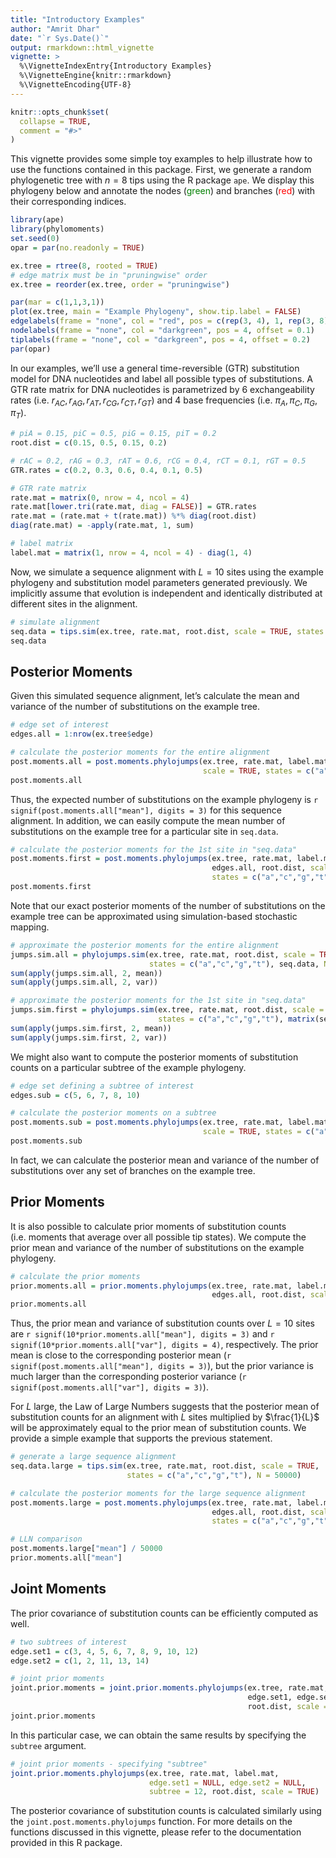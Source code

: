 ```yaml
---
title: "Introductory Examples"
author: "Amrit Dhar"
date: "`r Sys.Date()`"
output: rmarkdown::html_vignette
vignette: >
  %\VignetteIndexEntry{Introductory Examples}
  %\VignetteEngine{knitr::rmarkdown}
  %\VignetteEncoding{UTF-8}
---
```


```r
knitr::opts_chunk$set(
  collapse = TRUE,
  comment = "#>"
)
```

This vignette provides some simple toy examples to help illustrate how to use the functions contained in this package.
First, we generate a random phylogenetic tree with $n = 8$ tips using the R package `ape`.
We display this phylogeny below and annotate the nodes (<font color="green">green</font>) and branches (<font color="red">red</font>) with their corresponding indices.

```r
library(ape)
library(phylomoments)
set.seed(0)
opar = par(no.readonly = TRUE)

ex.tree = rtree(8, rooted = TRUE)
# edge matrix must be in "pruningwise" order
ex.tree = reorder(ex.tree, order = "pruningwise")

par(mar = c(1,1,3,1))
plot(ex.tree, main = "Example Phylogeny", show.tip.label = FALSE)
edgelabels(frame = "none", col = "red", pos = c(rep(3, 4), 1, rep(3, 8), 1), offset = 0.25)
nodelabels(frame = "none", col = "darkgreen", pos = 4, offset = 0.1)
tiplabels(frame = "none", col = "darkgreen", pos = 4, offset = 0.2)
par(opar)
```

In our examples, we'll use a general time-reversible (GTR) substitution model for DNA nucleotides and label all possible types of substitutions.
A GTR rate matrix for DNA nucleotides is parametrized by 6 exchangeability rates (i.e. $r_{AC}, r_{AG}, r_{AT}, r_{CG}, r_{CT}, r_{GT}$) and 4 base frequencies (i.e. $\pi_A, \pi_C, \pi_G, \pi_T$).

```r
# piA = 0.15, piC = 0.5, piG = 0.15, piT = 0.2
root.dist = c(0.15, 0.5, 0.15, 0.2)

# rAC = 0.2, rAG = 0.3, rAT = 0.6, rCG = 0.4, rCT = 0.1, rGT = 0.5
GTR.rates = c(0.2, 0.3, 0.6, 0.4, 0.1, 0.5)

# GTR rate matrix
rate.mat = matrix(0, nrow = 4, ncol = 4)
rate.mat[lower.tri(rate.mat, diag = FALSE)] = GTR.rates
rate.mat = (rate.mat + t(rate.mat)) %*% diag(root.dist)
diag(rate.mat) = -apply(rate.mat, 1, sum)

# label matrix
label.mat = matrix(1, nrow = 4, ncol = 4) - diag(1, 4)
```

Now, we simulate a sequence alignment with $L = 10$ sites using the example phylogeny and substitution model parameters generated previously.
We implicitly assume that evolution is independent and identically distributed at different sites in the alignment.

```r
# simulate alignment
seq.data = tips.sim(ex.tree, rate.mat, root.dist, scale = TRUE, states = c("a","c","g","t"), N = 10)
seq.data
```

## Posterior Moments

Given this simulated sequence alignment, let's calculate the mean and variance of the number of substitutions on the example tree.

```r
# edge set of interest
edges.all = 1:nrow(ex.tree$edge)

# calculate the posterior moments for the entire alignment
post.moments.all = post.moments.phylojumps(ex.tree, rate.mat, label.mat, edges.all, root.dist,
                                           scale = TRUE, states = c("a","c","g","t"), seq.data)
post.moments.all
```

Thus, the expected number of substitutions on the example phylogeny is `r signif(post.moments.all["mean"], digits = 3)` for this sequence alignment.
In addition, we can easily compute the mean number of substitutions on the example tree for a particular site in `seq.data`.

```r
# calculate the posterior moments for the 1st site in "seq.data"
post.moments.first = post.moments.phylojumps(ex.tree, rate.mat, label.mat,
                                             edges.all, root.dist, scale = TRUE,
                                             states = c("a","c","g","t"), matrix(seq.data[,1]))
post.moments.first
```

Note that our exact posterior moments of the number of substitutions on the example tree can be approximated using simulation-based stochastic mapping.

```r
# approximate the posterior moments for the entire alignment
jumps.sim.all = phylojumps.sim(ex.tree, rate.mat, root.dist, scale = TRUE,
                               states = c("a","c","g","t"), seq.data, N = 1000)
sum(apply(jumps.sim.all, 2, mean))
sum(apply(jumps.sim.all, 2, var))

# approximate the posterior moments for the 1st site in "seq.data"
jumps.sim.first = phylojumps.sim(ex.tree, rate.mat, root.dist, scale = TRUE,
                                 states = c("a","c","g","t"), matrix(seq.data[,1]), N = 1000)
sum(apply(jumps.sim.first, 2, mean))
sum(apply(jumps.sim.first, 2, var))
```

We might also want to compute the posterior moments of substitution counts on a particular subtree of the example phylogeny.

```r
# edge set defining a subtree of interest
edges.sub = c(5, 6, 7, 8, 10)

# calculate the posterior moments on a subtree
post.moments.sub = post.moments.phylojumps(ex.tree, rate.mat, label.mat, edges.sub, root.dist,
                                           scale = TRUE, states = c("a","c","g","t"), seq.data)
post.moments.sub
```

In fact, we can calculate the posterior mean and variance of the number of substitutions over any set of branches on the example tree.

## Prior Moments

It is also possible to calculate prior moments of substitution counts (i.e. moments that average over all possible tip states).
We compute the prior mean and variance of the number of substitutions on the example phylogeny.

```r
# calculate the prior moments
prior.moments.all = prior.moments.phylojumps(ex.tree, rate.mat, label.mat,
                                             edges.all, root.dist, scale = TRUE)
prior.moments.all
```

Thus, the prior mean and variance of substitution counts over $L = 10$ sites are `r signif(10*prior.moments.all["mean"], digits = 3)` and `r signif(10*prior.moments.all["var"], digits = 4)`, respectively.
The prior mean is close to the corresponding posterior mean (`r signif(post.moments.all["mean"], digits = 3)`), but the prior variance is much larger than the corresponding posterior variance (`r signif(post.moments.all["var"], digits = 3)`).

For $L$ large, the Law of Large Numbers suggests that the posterior mean of substitution counts for an alignment with $L$ sites multiplied by $\frac{1}{L}$ will be approximately equal to the prior mean of substitution counts.
We provide a simple example that supports the previous statement.

```r
# generate a large sequence alignment
seq.data.large = tips.sim(ex.tree, rate.mat, root.dist, scale = TRUE,
                          states = c("a","c","g","t"), N = 50000)

# calculate the posterior moments for the large sequence alignment
post.moments.large = post.moments.phylojumps(ex.tree, rate.mat, label.mat,
                                             edges.all, root.dist, scale = TRUE,
                                             states = c("a","c","g","t"), seq.data.large)

# LLN comparison
post.moments.large["mean"] / 50000
prior.moments.all["mean"]
```

## Joint Moments

The prior covariance of substitution counts can be efficiently computed as well.

```r
# two subtrees of interest
edge.set1 = c(3, 4, 5, 6, 7, 8, 9, 10, 12)
edge.set2 = c(1, 2, 11, 13, 14)

# joint prior moments
joint.prior.moments = joint.prior.moments.phylojumps(ex.tree, rate.mat, label.mat,
                                                     edge.set1, edge.set2, subtree = NULL,
                                                     root.dist, scale = TRUE)
joint.prior.moments
```

In this particular case, we can obtain the same results by specifying the `subtree` argument.

```r
# joint prior moments - specifying "subtree"
joint.prior.moments.phylojumps(ex.tree, rate.mat, label.mat,
                               edge.set1 = NULL, edge.set2 = NULL,
                               subtree = 12, root.dist, scale = TRUE)
```

The posterior covariance of substitution counts is calculated similarly using the `joint.post.moments.phylojumps` function.
For more details on the functions discussed in this vignette, please refer to the documentation provided in this R package.

